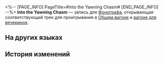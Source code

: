 <%-- [PAGE_INFO]
PageTitle=#Into the Yawning Chasm#
[END_PAGE_INFO] --%>
{{Предмет Инфобокс
|id          = 210324
|Изображение = Предмет Into the Yawning Chasm.png
|Тип         = Запись
|Инвентарь   = Ценные предметы
|Редкость    = 3
|Эффект      = 
|Описание    = Запись, которую можно воспроизвести на фонографе экспресса. Это может быть случайное приобретение или подарок от кого-то другого. Когда играет музыка, всплывают самые разные воспоминания: улыбки, встречи, прикосновения и волнение битвы. Может быть, поэтому, даже несмотря на стремительный прогресс общества, люди всё ещё собирают записи.<br />Текущая запись содержит трек Into the Yawning Chasm.
}}
{{Описание|''В опьянении собственной кровью лучше выбрать ад, чем страдания в пустоте!''}}
'''Into the Yawning Chasm''' — запись для [[Фонограф]]а, открывающая соответствующий трек для проигрывания в [[Общий вагон|Общем вагоне]] и [[Вагон для вечеринок|вагоне для вечеринок]].

==На других языках==
{{На других языках
|en   = "Into the Yawning Chasm"
|zhs  = 《狂热奔向深渊》
|zht  = 《狂熱奔向深淵》
|ja   = 『深淵への狂走』
|ko   = ≪심연을 향한 광란의 질주≫
|es   = Hacia el abismo abierto
|fr   = «&nbsp;Into the Yawning Chasm&nbsp;»
|ru   = Into the Yawning Chasm
|th   = "Into the Yawning Chasm"
|vi   = "Lao Về Phía Vực Sâu"
|de   = „Zum Abgrund so entflammt“
|id   = "Into the Yawning Chasm"
|pt   = "Into the Yawning Chasm"
}}

==История изменений==
{{История изменений|3.5}}